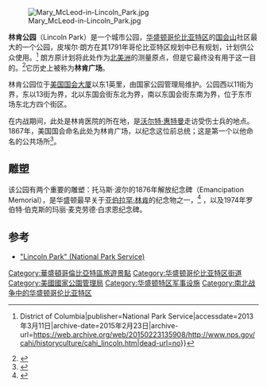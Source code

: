 {{Infobox park
| name           = 林肯公园
| photo          = Lincoln Park DC.JPG
| photo_width    = 300
| map            = United States Washington, D.C. east
| location       = [[华盛顿哥伦比亚特区|华盛顿哥伦比亚特区]]
| lat_d          = 38.889722
| long_d         = -76.989722
| region         = US-DC
| area           = 
| created        = 1867
| website        = {{URL|http://www.cr.nps.gov/nr/travel/wash/dc87.htm}}
}}
[[Image:Mary_McLeod-in-Lincoln_Park.jpg|thumb]]

'''林肯公园'''（Lincoln Park）是一个城市公园，[[华盛顿哥伦比亚特区|华盛顿哥伦比亚特区]]的[[国会山|国会山]]社区最大的一个公园，皮埃尔·朗方在其1791年哥伦比亚特区规划中已有规划，计划供公众使用。<ref name=NPScapitolhillparks>{{cite web|title=Lincoln Park|url=http://www.nps.gov/cahi/historyculture/cahi_lincoln.htm|work=Capitol Hill Parks {{!}} District of Columbia|publisher=National Park Service|accessdate=2013年3月11日|archive-date=2015年2月23日|archive-url=https://web.archive.org/web/20150223135908/http://www.nps.gov/cahi/historyculture/cahi_lincoln.htm|dead-url=no}}</ref> 朗方原计划将此处作为[[北美洲|北美洲]]的测量原点，但是它最终没有用于这一目的。<ref name=zero-milestone>{{cite news|last=Pohl|first=Robert|title=Lost Capitol Hill: The Zero Milestone|url=http://www.thehillishome.com/2009/11/lost-capitol-hill-the-zero-milestone/|accessdate=11 March 2013|newspaper=The Hill is Home|date=2009年11月9日|archive-date=2016年3月15日|archive-url=https://web.archive.org/web/20160315020141/http://www.thehillishome.com/2009/11/lost-capitol-hill-the-zero-milestone/|dead-url=no}}</ref>它历史上被称为'''林肯广场'''。  

林肯公园位于[[美国国会大厦|美国国会大厦]]以东1英里，由国家公园管理局维护。公园西以11街为界，东以13街为界，北以东国会街东北为界，南以东国会街东南为界，位于东市场东北方四个街区。

在内战期间，此处是林肯医院的所在地，是[[沃尔特·惠特曼|沃尔特·惠特曼]]走访受伤士兵的地点。1867年，美国国会命名此处为林肯广场，以纪念这位前总统；这是第一个以他命名的公共场所<ref name=DCitineraryNPS>{{cite web|title=Lincoln Park|url=http://www.cr.nps.gov/nr/travel/wash/dc87.htm|work=Washington, D.C.: A National Register of Historic Places Travel Itinerary|publisher=National Park Service|accessdate=2013年3月11日|archive-date=2019年10月29日|archive-url=https://web.archive.org/web/20191029141320/https://www.cr.nps.gov/nr/travel/wash/dc87.htm|dead-url=no}}</ref>。

==雕塑==
该公园有两个重要的雕塑：托马斯·波尔的1876年解放纪念碑（Emancipation Memorial），是华盛顿最早关于[[亚伯拉罕·林肯|亚伯拉罕·林肯]]的纪念物之一，<ref name="Savage1999">{{cite book|author=Kirk Savage|title=Standing Soldiers, Kneeling Slaves: Race, War, and Monument in Nineteenth-Century America|url=http://books.google.com/books?id=E9bDt6n9DW4C&pg=PR11|accessdate=11 March 2013|year=1999|publisher=Princeton University Press|isbn=978-0-691-00947-6|pages=11–}}</ref> ，以及1974年罗伯特·伯克斯的玛丽·麦克劳德·白求恩纪念碑。

== 参考 ==
{{reflist}}
*[http://www.cr.nps.gov/nr/travel/wash/dc87.htm "Lincoln Park" (National Park Service)] {{Wayback|url=http://www.cr.nps.gov/nr/travel/wash/dc87.htm |date=20191029141320 }} 

{{华盛顿哥伦比亚特区街道}}
[[Category:華盛頓哥倫比亞特區旅遊景點|Category:華盛頓哥倫比亞特區旅遊景點]]
[[Category:华盛顿哥伦比亚特区街道|Category:华盛顿哥伦比亚特区街道]]
[[Category:美國國家公園管理局|Category:美國國家公園管理局]]
[[Category:华盛顿特区军事设施|Category:华盛顿特区军事设施]]
[[Category:南北战争中的华盛顿哥伦比亚特区|Category:南北战争中的华盛顿哥伦比亚特区]]